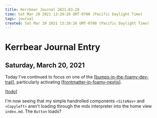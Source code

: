 ```yaml
---
title: Kerrbear Journal 2021-03-20
time: Sat Mar 20 2021 13:20:26 GMT-0700 (Pacific Daylight Time)
tags: journal
created: Sat Mar 20 2021 13:20:26 GMT-0700 (Pacific Daylight Time)
---
```


# Kerrbear Journal Entry

## Saturday, March 20, 2021

Today I've continued to focus on one of the [[bumps-in-the-foamy-dev-trail]], particularly activating [[frontmatter-in-foamy-nextjs]].

[[todo]]

I'm now seeing that my simple handrolled components `<SiteNav>` and `<Copyleft>` aren't loading through the mdx interpreter into the home view `index.md`. The `Button` loads?

[//begin]: # "Autogenerated link references for markdown compatibility"
[bumps-in-the-foamy-dev-trail]: ../../intend/bumps-in-the-foamy-dev-trail "Bumps in the Foamy Dev Trail"
[frontmatter-in-foamy-nextjs]: ../../intend/frontmatter-in-foamy-nextjs "Frontmatter In Foamy NextJS"
[todo]: ../../todo "Todo"
[//end]: # "Autogenerated link references"
